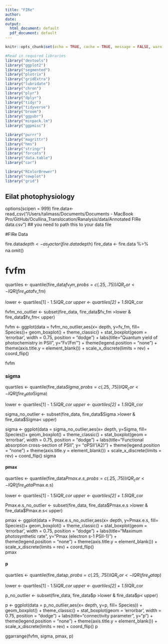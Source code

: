 ```yaml
---
title: "FIRe"
author: 
date: 
output:
  html_document: default
  pdf_document: default
---
```


```r
knitr::opts_chunk$set(echo = TRUE, cache = TRUE, message = FALSE, warning = FALSE)
```

```r
#Read in required libraries
library("devtools")
library("ggplot2")
library("segmented")
library("plotrix")
library("gridExtra")
library("lubridate")
library("chron")
library("plyr")
library("dplyr")
library("tidyr")
library("tidyverse")
library("broom")
library("ggpubr")
library("minpack.lm")
library("ggpmisc")

library("purrr")
library("magrittr")
library("hms")
library("stringr")
library("forcats")
library("data.table")
library("car")

library("RColorBrewer")
library("cowplot")
library("grid")


```

## Eilat photophysiology
options(scipen = 999)
fire.data<- read_csv("/Users/talimass/Documents/Documents - MacBook Pro/GitHub/Ocullina_Translocation/Ranalysis/data/Annotated FIRe data.csv") ## you need to path this to your data file

#FIRe Data

fire.data$depth <- as_factor(fire.data$depth)
fire_data <- fire.data %>% na.omit()

# fvfm

quartiles <- quantile(fire_data$fv_fm, probs = c(.25,.75))
IQR_cor <- IQR(fire_data$fv_fm)

lower <- quartiles[1] - 1.5*IQR_cor
upper <- quartiles[2] + 1.5*IQR_cor

fvfm_no_outlier <- subset(fire_data, fire_data$fv_fm >lower & fire_data$fv_fm< upper)


fvfm <- ggplot(data = fvfm_no_outlier,aes(x= depth, y=fv_fm, fill= Species))+
  geom_boxplot() + theme_classic() + stat_boxplot(geom = 'errorbar', width = 0.75, position = "dodge") +
  labs(title="Quantum yield of photochemistry in PSII", y="Fv’/Fm’") +
  theme(legend.position = "none") +
  theme(axis.title.y = element_blank()) +
  scale_x_discrete(limits = rev) +
  coord_flip() 

fvfm

### sigma

quartiles <- quantile(fire_data$Sigma, probs = c(.25,.75))
IQR_cor <- IQR(fire_data$Sigma)

lower <- quartiles[1] - 1.5*IQR_cor
upper <- quartiles[2] + 1.5*IQR_cor

sigma_no_outlier <- subset(fire_data, fire_data$Sigma >lower & fire_data$Sigma< upper)


sigma <- ggplot(data = sigma_no_outlier,aes(x= depth, y=Sigma, fill= Species))+
  geom_boxplot() + theme_classic() + stat_boxplot(geom = 'errorbar', width = 0.75, position = "dodge") +
  labs(title="Functional absorption cross-section of PSII", y= "σPSII’(A2)") +
  theme(legend.position = "none") +
  theme(axis.title.y = element_blank()) +
  scale_x_discrete(limits = rev) +
  coord_flip() 
sigma

#### pmax

quartiles <- quantile(fire_data$Pmax.e.s, probs = c(.25,.75))
IQR_cor <- IQR(fire_data$Pmax.e.s)

lower <- quartiles[1] - 1.5*IQR_cor
upper <- quartiles[2] + 1.5*IQR_cor

Pmax.e.s_no_outlier <- subset(fire_data, fire_data$Pmax.e.s >lower & fire_data$Pmax.e.s< upper)

pmax <- ggplot(data = Pmax.e.s_no_outlier,aes(x= depth, y=Pmax.e.s, fill= Species))+
  geom_boxplot() + theme_classic() + stat_boxplot(geom = 'errorbar', width = 0.75, position = "dodge") +
  labs(title="Maximum photosynthetic rate ", y="Pmax (electron s-1 PSII-1)") +
  theme(legend.position = "none") +
  theme(axis.title.y = element_blank()) +
  scale_x_discrete(limits = rev) +
  coord_flip()  
pmax

#### p

quartiles <- quantile(fire_data$p, probs = c(.25,.75))
IQR_cor <- IQR(fire_data$p)

lower <- quartiles[1] - 1.5*IQR_cor
upper <- quartiles[2] + 1.5*IQR_cor

p_no_outlier <- subset(fire_data, fire_data$p >lower & fire_data$p< upper)

p <- ggplot(data = p_no_outlier,aes(x= depth, y=p, fill= Species)) +
  geom_boxplot() +  theme_classic() + stat_boxplot(geom = 'errorbar', width = 0.75, position = "dodge") +
  labs(title="connectivity parameter ", y="p") +
  theme(legend.position = "none") +
  theme(axis.title.y = element_blank()) + 
  scale_x_discrete(limits = rev) +
  coord_flip()
p

ggarrange(fvfm, sigma, pmax, p)

